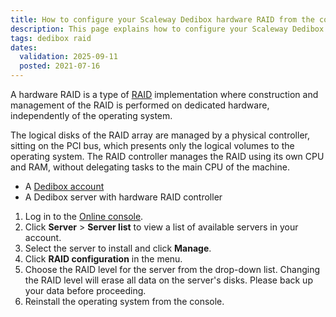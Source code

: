 ```yaml
---
title: How to configure your Scaleway Dedibox hardware RAID from the console
description: This page explains how to configure your Scaleway Dedibox hardware RAID from the console
tags: dedibox raid
dates:
  validation: 2025-09-11
  posted: 2021-07-16
---
```



A hardware RAID is a type of [RAID](/dedibox-hardware/concepts/#raid) implementation where construction and management of the RAID is performed on dedicated hardware, independently of the operating system.

The logical disks of the RAID array are managed by a physical controller, sitting on the PCI bus, which presents only the logical volumes to the operating system. The RAID controller manages the RAID using its own CPU and RAM, without delegating tasks to the main CPU of the machine.

<Requirements />

- A [Dedibox account](https://console.online.net)
- A Dedibox server with hardware RAID controller

1. Log in to the [Online console](https://console.online.net/en/login).
2. Click **Server** > **Server list** to view a list of available servers in your account.
3. Select the server to install and click **Manage**.
4. Click **RAID configuration** in the menu.
5. Choose the RAID level for the server from the drop-down list.
    <Message type="important">
      Changing the RAID level will erase all data on the server's disks. Please back up your data before proceeding.
    </Message>
6. Reinstall the operating system from the console.

